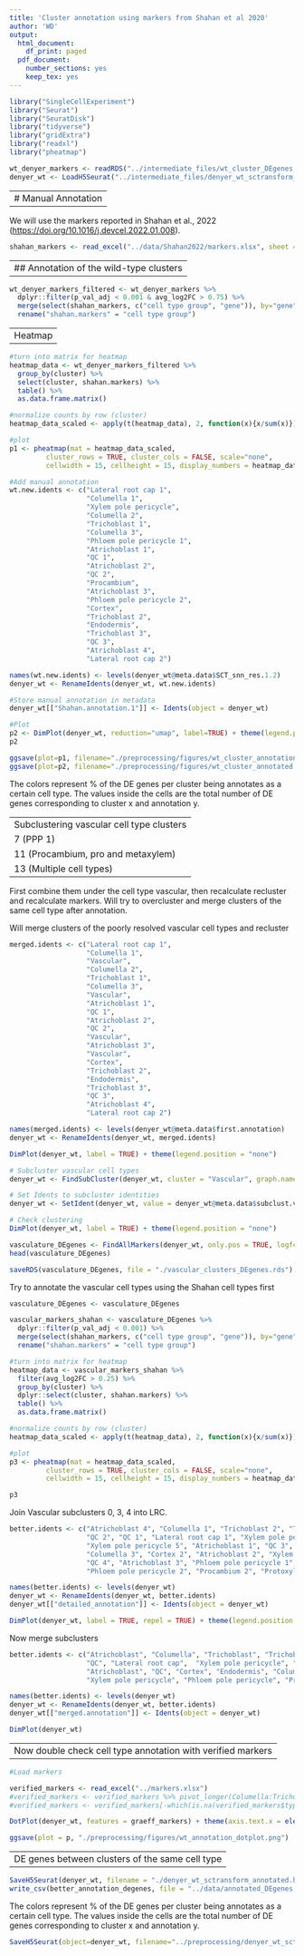 ```yaml
---
title: 'Cluster annotation using markers from Shahan et al 2020'
author: 'WD'
output:
  html_document:
    df_print: paged
  pdf_document:
    number_sections: yes
    keep_tex: yes
---
```


```r
library("SingleCellExperiment")
library("Seurat")
library("SeuratDisk")
library("tidyverse")
library("gridExtra")
library("readxl")
library("pheatmap")
```

```r
wt_denyer_markers <- readRDS("../intermediate_files/wt_cluster_DEgenes.rds")
denyer_wt <- LoadH5Seurat("../intermediate_files/denyer_wt_sctransform_clustered.h5seurat")
```

--------------------
# Manual Annotation
--------------------

We will use the markers reported in Shahan et al., 2022 (<https://doi.org/10.1016/j.devcel.2022.01.008>).


```r
shahan_markers <- read_excel("../data/Shahan2022/markers.xlsx", sheet = "K) Atlas_markers_1", skip=3)
```


---------------------------------------
## Annotation of the wild-type clusters
---------------------------------------


```r
wt_denyer_markers_filtered <- wt_denyer_markers %>%
  dplyr::filter(p_val_adj < 0.001 & avg_log2FC > 0.75) %>%
  merge(select(shahan_markers, c("cell type group", "gene")), by="gene") %>%
  rename("shahan.markers" = "cell type group")
```

---------------
Heatmap
---------------

```r
#turn into matrix for heatmap
heatmap_data <- wt_denyer_markers_filtered %>%
  group_by(cluster) %>%
  select(cluster, shahan.markers) %>%
  table() %>%
  as.data.frame.matrix()

#normalize counts by row (cluster)
heatmap_data_scaled <- apply(t(heatmap_data), 2, function(x){x/sum(x)}) %>% t() %>% replace(is.na(.), 0)

#plot
p1 <- pheatmap(mat = heatmap_data_scaled,
         cluster_rows = TRUE, cluster_cols = FALSE, scale="none", 
         cellwidth = 15, cellheight = 15, display_numbers = heatmap_data)
```


```r
#Add manual annotation
wt.new.idents <- c("Lateral root cap 1",
                   "Columella 1",
                   "Xylem pole pericycle",
                   "Columella 2",
                   "Trichoblast 1",
                   "Columella 3",
                   "Phloem pole pericycle 1",
                   "Atrichoblast 1",
                   "QC 1",
                   "Atrichoblast 2",
                   "QC 2", 
                   "Procambium",
                   "Atrichoblast 3",
                   "Phloem pole pericycle 2",
                   "Cortex",
                   "Trichoblast 2",
                   "Endodermis",
                   "Trichoblast 3",
                   "QC 3",
                   "Atrichoblast 4",
                   "Lateral root cap 2")

names(wt.new.idents) <- levels(denyer_wt@meta.data$SCT_snn_res.1.2)
denyer_wt <- RenameIdents(denyer_wt, wt.new.idents)

#Store manual annotation in metadata
denyer_wt[["Shahan.annotation.1"]] <- Idents(object = denyer_wt)

#Plot 
p2 <- DimPlot(denyer_wt, reduction="umap", label=TRUE) + theme(legend.position = "none")
p2
```

```r
ggsave(plot=p1, filename="./preprocessing/figures/wt_cluster_annotation_heatmap.png")
ggsave(plot=p2, filename="./preprocessing/figures/wt_cluster_annotated.png")
```

The colors represent % of the DE genes per cluster being annotates as a certain cell type. The values inside the cells are the total number of DE genes corresponding to cluster x and annotation y. 

------------------------------------------------
Subclustering vascular cell type clusters
7 (PPP 1)
11 (Procambium, pro and metaxylem)
13 (Multiple cell types)
------------------------------------------------

First combine them under the cell type vascular, then recalculate recluster and recalculate markers. Will try to overcluster and merge clusters of the same cell type after annotation. 


Will merge clusters of the poorly resolved vascular cell types and recluster

```r
merged.idents <- c("Lateral root cap 1",
                   "Columella 1",
                   "Vascular",
                   "Columella 2",
                   "Trichoblast 1",
                   "Columella 3",
                   "Vascular",
                   "Atrichoblast 1",
                   "QC 1",
                   "Atrichoblast 2",
                   "QC 2", 
                   "Vascular",
                   "Atrichoblast 3",
                   "Vascular",
                   "Cortex",
                   "Trichoblast 2",
                   "Endodermis",
                   "Trichoblast 3",
                   "QC 3",
                   "Atrichoblast 4",
                   "Lateral root cap 2")

names(merged.idents) <- levels(denyer_wt@meta.data$first.annotation)
denyer_wt <- RenameIdents(denyer_wt, merged.idents)
```

```r
DimPlot(denyer_wt, label = TRUE) + theme(legend.position = "none")
```


```r
# Subcluster vascular cell types
denyer_wt <- FindSubCluster(denyer_wt, cluster = "Vascular", graph.name = "SCT_snn", subcluster.name = "subclust.vascular", resolution = 1.2)

# Set Idents to subcluster identities
denyer_wt <- SetIdent(denyer_wt, value = denyer_wt@meta.data$subclust.vascular)

# Check clustering
DimPlot(denyer_wt, label = TRUE) + theme(legend.position = "none")
```

```r
vasculature_DEgenes <- FindAllMarkers(denyer_wt, only.pos = TRUE, logfc.threshold = 0.5)
head(vasculature_DEgenes)
```

```r
saveRDS(vasculature_DEgenes, file = "./vascular_clusters_DEgenes.rds")
```

Try to annotate the vascular cell types using the Shahan cell types first

```r
vasculature_DEgenes <- vasculature_DEgenes

vascular_markers_shahan <- vasculature_DEgenes %>%
  dplyr::filter(p_val_adj < 0.001) %>%
  merge(select(shahan_markers, c("cell type group", "gene")), by="gene") %>%
  rename("shahan.markers" = "cell type group")
```

```r
#turn into matrix for heatmap
heatmap_data <- vascular_markers_shahan %>%
  filter(avg_log2FC > 0.25) %>%
  group_by(cluster) %>%
  dplyr::select(cluster, shahan.markers) %>%
  table() %>%
  as.data.frame.matrix()

#normalize counts by row (cluster)
heatmap_data_scaled <- apply(t(heatmap_data), 2, function(x){x/sum(x)}) %>% t() %>% replace(is.na(.), 0)

#plot
p3 <- pheatmap(mat = heatmap_data_scaled,
         cluster_rows = TRUE, cluster_cols = FALSE, scale="none", 
         cellwidth = 15, cellheight = 15, display_numbers = heatmap_data, main="Uncertainty in manual cluster annotation")

p3
```

Join Vascular subclusters 0, 3, 4 into LRC. 

```r
better.idents <- c("Atrichoblast 4", "Columella 1", "Trichoblast 2", "Trichoblast 1", "Xylem pole pericycle 1",
                   "QC 2", "QC 1", "Lateral root cap 1", "Xylem pole pericycle 4", "Columella 2", 
                   "Xylem pole pericycle 5", "Atrichoblast 1", "QC 3", "Cortex 1", "Endodermis", 
                   "Columella 3", "Cortex 2", "Atrichoblast 2", "Xylem pole pericycle 2", "Procambium 1",
                   "QC 4", "Atrichoblast 3", "Phloem pole pericycle 1", "Trichoblast 3", "Xylem pole pericycle 3",
                   "Phloem pole pericycle 2", "Procambium 2", "Protoxylem", "Lateral root cap 2")

names(better.idents) <- levels(denyer_wt)
denyer_wt <- RenameIdents(denyer_wt, better.idents)
denyer_wt[["detailed_annotation"]] <- Idents(object = denyer_wt)
```

```r
DimPlot(denyer_wt, label = TRUE, repel = TRUE) + theme(legend.position = "none")
```
Now merge subclusters

```r
better.idents <- c("Atrichoblast", "Columella", "Trichoblast", "Trichoblast", "Xylem pole pericycle", "QC",
                   "QC", "Lateral root cap",  "Xylem pole pericycle", "Columella", "Xylem pole pericycle",
                   "Atrichoblast", "QC", "Cortex", "Endodermis", "Columella", "Cortex", "Atrichoblast", "Xylem pole pericycle", "Procambium", "QC", "Atrichoblast", "Phloem pole pericycle", "Trichoblast", 
                   "Xylem pole pericycle", "Phloem pole pericycle", "Procambium", "Protoxylem", "Lateral root cap")

names(better.idents) <- levels(denyer_wt)
denyer_wt <- RenameIdents(denyer_wt, better.idents)
denyer_wt[["merged.annotation"]] <- Idents(object = denyer_wt)
```

```r
DimPlot(denyer_wt)
```



------------------------------------------------
Now double check cell type annotation with verified markers
------------------------------------------------

```r
#Load markers

verified_markers <- read_excel("../markers.xlsx")
#verified_markers <- verified_markers %>% pivot_longer(Columella:Trichoblast, names_to = "marker", values_to = "type")
#verified_markers <- verified_markers[-which(is.na(verified_markers$type)), ]
```

```r
DotPlot(denyer_wt, features = graeff_markers) + theme(axis.text.x = element_text(angle = 90))
```

```r
ggsave(plot = p, "./preprocessing/figures/wt_annotation_dotplot.png")
```


------------------------------------------------
DE genes between clusters of the same cell type
------------------------------------------------


```r
SaveH5Seurat(denyer_wt, filename = "./denyer_wt_sctransform_annotated.h5seurat", overwrite = TRUE)
write_csv(better_annotation_degenes, file = "../data/annotated_DEgenes.csv")
```

The colors represent % of the DE genes per cluster being annotates as a certain cell type. The values inside the cells are the total number of DE genes corresponding to cluster x and annotation y. 

```r
SaveH5Seurat(object=denyer_wt, filename="../preprocessing/denyer_wt_sctransform_annotated.h5seurat")
```
